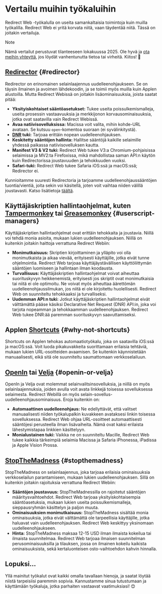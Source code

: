 # Vertailu muihin työkaluihin

Redirect Web -työkalulla on useita samankaltaisia toimintoja kuin muilla työkalilla. Redirect Web ei yritä korvata niitä, vaan täydentää niitä. Tässä on joitakin vertailuja.

> [!NOTE]
> Nämä vertailut perustuvat tilanteeseen lokakuussa 2025. Ole hyvä ja [ota meihin yhteyttä](/contact-us), jos löydät vanhentunutta tietoa tai virheitä. Kiitos! 🙏

## [Redirector](https://github.com/einaregilsson/Redirector) {#redirector}

Redirector on erinomainen selainlaajennus uudelleenohjaukseen. Se on täysin ilmainen ja avoimen lähdekoodin, ja se toimii myös muilla kuin Applen alustoilla. Mutta Redirect Webissä on joitakin lisäominaisuuksia, joista saatat pitää:

* **Yksityiskohtaiset sääntöasetukset:** Tukee useita poissulkemismalleja, useita prosessin vastaavuuksia ja merkkijonon korvausominaisuuksia, jotka ovat saatavilla vain Redirect Webissä.
* **Avaa natiivisovelluksissa:** Macissa voit valita, mihin kohde-URL avataan. Se kutsuu `open`-komentoa suoraan (ei syvälinkitystä).
* **[DNR](https://blog.mozilla.org/addons/2023/05/17/declarativenetrequest-available-in-firefox/) tuki:** Tarjoaa erittäin nopean uudelleenohjauksen.
* **Keskitetty sääntöjen hallinta:** Hallitse sääntöjä kaikille selaimille yhdessä paikassa natiivisovelluksen kautta.
* **Manifest V3 & V2 tuki:** Redirect Web tukee V3:a Chromium-pohjaisissa selaimissa ja MV2:ta Firefoxissa, mikä mahdollistaa saman API:n käytön kuin Redirectorissa joustavuuden ja tehokkuuden vuoksi.
* **Safari-tuki:** Redirect Web tukee Safaria iOS:ssä ja macOS:ssä; Redirector ei.

Kunnioitamme suuresti Redirectoria ja tarjoamme uudelleenohjaussääntöjen tuontia/vientiä, joita sekin voi käsitellä, joten voit vaihtaa niiden välillä joustavasti. Katso lisätietoja [täältä](/export-or-import-rules).

## Käyttäjäskriptien hallintaohjelmat, kuten [Tampermonkey](https://www.tampermonkey.net/) tai [Greasemonkey](https://www.greasespot.net/) {#userscript-managers}

Käyttäjäskriptien hallintaohjelmat ovat erittäin tehokkaita ja joustavia. Niillä voi tehdä monia asioita, mukaan lukien uudelleenohjauksen. Niillä on kuitenkin joitakin haittoja verrattuna Redirect Webiin:

* **Monimutkaisuus:** Skriptien kirjoittaminen ja ylläpito voi olla monimutkaista ja aikaa vievää, erityisesti käyttäjille, jotka eivät tunne ohjelmointia. Redirect Web tarjoaa käyttäjäystävällisen käyttöliittymän sääntöjen luomiseen ja hallintaan ilman koodausta.
* **Turvallisuus:** Käyttäjäskriptien hallintaohjelmat voivat aiheuttaa suorituskyvyn heikkenemistä, erityisesti jos skriptit ovat monimutkaisia tai niitä ei ole optimoitu. Ne voivat myös aiheuttaa äärettömän uudelleenohjaussilmukan, jos niitä ei ole kirjoitettu huolellisesti. Redirect Web on suunniteltu tehokkaaksi ja turvalliseksi.
* **Uudemman API:n tuki:** Jotkut käyttäjäskriptien hallintaohjelmat eivät välttämättä pääse käsiksi Declarative Net Request (DNR) API:in, joka voi tarjota nopeamman ja tehokkaamman uudelleenohjauksen. Redirect Web tukee DNR:ää paremman suorituskyvyn saavuttamiseksi.

## Applen [Shortcuts](https://support.apple.com/guide/shortcuts/welcome/ios) {#why-not-shortcuts}

Shortcuts on Applen tehokas automaatiotyökalu, joka on saatavilla iOS:ssä ja macOS:ssä. Voit luoda pikakuvakkeita suorittamaan erilaisia tehtäviä, mukaan lukien URL-osoitteiden avaamisen. Se kuitenkin käynnistetään manuaalisesti, eikä sitä ole suunniteltu saumattomaan verkkoselailuun.

## [OpenIn](https://loshadki.app/openin4/) tai [Velja](https://sindresorhus.com/velja) {#openin-or-velja}

OpenIn ja Velja ovat molemmat selainvalitsinsovelluksia, ja niillä on myös selainlaajennuksia, joiden avulla voit avata linkkejä toisessa sovelluksessa selaimesta. Redirect Webillä on myös selain-sovellus-uudelleenohjausominaisuus. Eroja kuitenkin on:

* **Automaattinen uudelleenohjaus:** Ne edellyttävät, että valitset manuaalisesti niiden työkalupalkin kuvakkeen avataksesi linkin toisessa sovelluksessa. Redirect Web ohjaa URL-osoitteet automaattisesti sääntöjesi perusteella ilman lisävaiheita. Nämä ovat kaksi erilaista lähestymistapaa linkkien käsittelyyn.
* **Monialustainen tuki:** Vaikka ne on suunniteltu Macille, Redirect Web tukee kaikkia tärkeimpiä selaimia Macissa ja Safaria iPhonessa, iPadissa ja Apple Vision Prossa.

## [StopTheMadness](https://underpassapp.com/StopTheMadness/) {#stopthemadness}

StopTheMadness on selainlaajennus, joka tarjoaa erilaisia ominaisuuksia verkkoselailun parantamiseen, mukaan lukien uudelleenohjauksen. Sillä on kuitenkin joitakin rajoituksia verrattuna Redirect Webiin:

* **Sääntöjen joustavuus:** StopTheMadnessilla on rajoitetut sääntöjen määritysvaihtoehdot. Redirect Web tarjoaa yksityiskohtaisempia sääntöasetuksia, mukaan lukien useita poissulkemismalleja, sieppausryhmän käsittelyn ja paljon muuta.
* **Ominaisuuksien monimutkaisuus:** StopTheMadness sisältää monia ominaisuuksia, jotka eivät välttämättä ole tarpeellisia käyttäjille, jotka haluavat vain uudelleenohjauksen. Redirect Web keskittyy yksinomaan uudelleenohjaukseen.
* **Hinta:** StopTheMadness maksaa 12-15 USD ilman ilmaista kokeilua tai ilmaista suunnitelmaa. Redirect Web tarjoaa ilmaisen suunnitelman perusominaisuuksilla ja tilauksen, jossa on ilmainen kokeilu kaikista ominaisuuksista, sekä kertaluonteisen osto-vaihtoehdon kahvin hinnalla.

## Lopuksi...

Yllä mainitut työkalut ovat kaikki omalla tavallaan hienoja, ja saatat löytää niistä tarpeisiisi paremmin sopivia. Kannustamme sinua tutustumaan ja käyttämään työkaluja, jotka parhaiten vastaavat vaatimuksiasi! 😊
